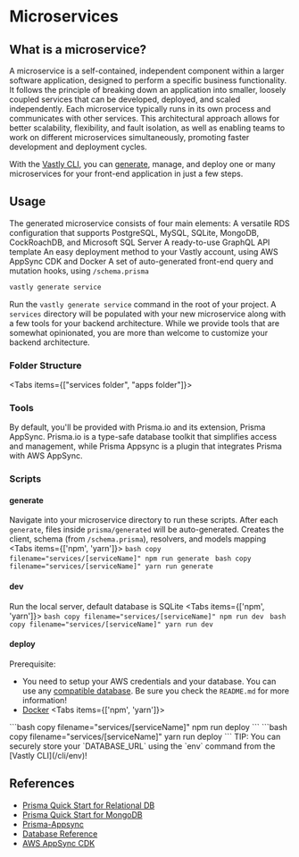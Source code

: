 # Microservices

## What is a microservice?
A microservice is a self-contained, independent component within a larger software application, designed to perform a specific business functionality. It follows the principle of breaking down an application into smaller, loosely coupled services that can be developed, deployed, and scaled independently. Each microservice typically runs in its own process and communicates with other services. This architectural approach allows for better scalability, flexibility, and fault isolation, as well as enabling teams to work on different microservices simultaneously, promoting faster development and deployment cycles.

With the [Vastly CLI](https://www.npmjs.com/package/@vastly/cli), you can [generate](/cli/generate), manage, and deploy one or many microservices for your front-end application in just a few steps.

## Usage
The generated microservice consists of four main elements:
<OrderedList>
  <ListItem>
    A versatile RDS configuration that supports PostgreSQL, MySQL, SQLite, MongoDB, CockRoachDB, and
    Microsoft SQL Server
  </ListItem>
  <ListItem>A ready-to-use GraphQL API template</ListItem>
  <ListItem>
    An easy deployment method to your Vastly account, using AWS AppSync CDK and Docker
  </ListItem>
  <ListItem>
    A set of auto-generated front-end query and mutation hooks, using `/schema.prisma`
  </ListItem>
</OrderedList>


```bash copy filename="terminal"
vastly generate service
```
Run the `vastly generate service` command in the root of your project. A `services` directory will be populated with your new microservice along with a few tools for your backend architecture. While we provide tools that are somewhat opinionated, you are more than welcome to customize your backend architecture.

### Folder Structure
<Tabs items={["services folder", "apps folder"]}>
  <Tab>
    <FileTree>
      <Folder name="apps" />
      <Folder name="services" defaultOpen>
        <Folder name="serviceName" defaultOpen highlight>
          <File name="handler.ts" comment="# lambda function handler (API resolver)" highlight />
          <File name="server.ts" comment="# local server (for dev)" highlight />
          <Folder name="cdk" comment="# AWS CDK deploy boilerplate" highlight />
          <Folder name="prisma" defaultOpen highlight>
            <File name="schema.prisma" comment=" # prisma schema (data source)" highlight />
            <Folder
              name="generated"
              comment="# auto-generated after each `npx prisma generate`"
              highlight
            />
          </Folder>
          <File name="package.json" highlight />
        </Folder>
      </Folder>
    </FileTree>
  </Tab>
  <Tab>
    <FileTree>
      <Folder name="apps" defaultOpen>
        <Folder name="client" defaultOpen>
          <Folder
            name="graphql"
            comment="# auto-generated api (queries, mutations, types) after each `generate` script"
            highlight
          />
          <Folder name="pages" comment="# front-end application" />
          <File name=".eslintrc.json" />
          <File
            name="apollo.tsx"
            comment="# configuration template for connecting your api to AWS AppSync (Apollo Client)"
            highlight
          />
          <File
            name="codegen.ts"
            comment="# configuration file for graphql code generation"
            highlight
          />
          <File name="next.config.js" />
          <File name="package.json" />
          <File name="tsconfig.json" />
        </Folder>
      </Folder>
      <Folder name="services" />
    </FileTree>
  </Tab>
</Tabs>

### Tools
By default, you'll be provided with Prisma.io and its extension, Prisma AppSync. Prisma.io is a type-safe database toolkit that simplifies access and management, while Prisma Appsync is a plugin that integrates Prisma with AWS AppSync.

<LinkCards>
  <LinkCard
    heading="Learn Prisma"
    description="Begin here if you are completely unfamiliar with the Prisma ORM"
    link="https://www.prisma.io/docs/concepts/overview/what-is-prisma"
    isExternal
  />
  <LinkCard
    heading="Learn Prisma Appsync"
    description="Learn how Prisma Appsync seamlessly connects your API to AWS Appsync"
    link="https://prisma-appsync.vercel.app/quick-start/getting-started.html"
    isExternal
  />
</LinkCards>

### Scripts
#### <Text as='kbd' fontSize='xl'>generate</Text>
Navigate into your microservice directory to run these scripts.
After each `generate`, files inside `prisma/generated` will be auto-generated. Creates the client, schema (from `/schema.prisma`), resolvers, and models mapping
  <Tabs items={['npm', 'yarn']}>
    <Tab>
      ```bash copy filename="services/[serviceName]"
      npm run generate
      ```
    </Tab>
    <Tab>
      ```bash copy filename="services/[serviceName]"
      yarn run generate
      ```
    </Tab>
  </Tabs>

#### <Text as='kbd' fontSize='xl'>dev</Text>
Run the local server, default database is SQLite
<Tabs items={['npm', 'yarn']}>
  <Tab>
    ```bash copy filename="services/[serviceName]"
    npm run dev
    ```
  </Tab>
  <Tab>
    ```bash copy filename="services/[serviceName]"
    yarn run dev
    ```
  </Tab>
</Tabs>

#### <Text as='kbd' fontSize='xl'>deploy</Text>
Prerequisite:
  - You need to setup your AWS credentials and your database. You can use any [compatible database](https://www.prisma.io/docs/concepts/database-connectors). Be sure you check the `README.md` for more information!
  - [Docker](https://docs.docker.com/get-docker/)
<Tabs items={['npm', 'yarn']}>
  <Tab>
    ```bash copy filename="services/[serviceName]"
    npm run deploy
    ```
  </Tab>
  <Tab>
    ```bash copy filename="services/[serviceName]"
    yarn run deploy
    ```
  </Tab>
</Tabs>
<Callout>
  TIP: You can securely store your `DATABASE_URL` using the `env` command from the [Vastly CLI](/cli/env)!
</Callout>


## References
- [Prisma Quick Start for Relational DB](https://www.prisma.io/docs/getting-started/setup-prisma/add-to-existing-project/relational-databases-typescript-postgresql)
- [Prisma Quick Start for MongoDB](https://www.prisma.io/docs/getting-started/setup-prisma/add-to-existing-project)
- [Prisma-Appsync](https://prisma-appsync.vercel.app/quick-start/getting-started.html)
- [Database Reference](https://www.prisma.io/docs/reference/database-reference/connection-urls)
- [AWS AppSync CDK](https://www.npmjs.com/package/@aws-cdk/aws-appsync-alpha)